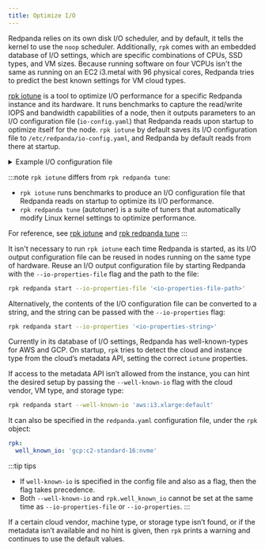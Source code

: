 ```yaml
---
title: Optimize I/O
---
```


<head>
    <meta name="title" content="Optimize I/O | Redpanda Docs"/>
    <meta name="description" content="rpk comes with an embedded database of I/O settings, which are specific combinations of CPUs, SSD types, and VM sizes. Redpanda tries to predict the best known settings for VM cloud types."/>
    <link rel="canonical" href="https://docs.redpanda.com/docs/manage/io-optimization/" />
</head>

Redpanda relies on its own disk I/O scheduler, and by default, it tells the kernel to 
use the `noop` scheduler. Additionally, `rpk` comes with an embedded database of I/O settings, which are specific combinations of CPUs, SSD types, and VM sizes. Because running software on four VCPUs isn't the same as running on an EC2 i3.metal with 96 physical cores, Redpanda tries to predict the best known settings for VM cloud types.

[rpk iotune](../../reference/rpk/rpk-iotune) is a tool to optimize I/O performance for a specific Redpanda instance and its hardware. It runs benchmarks to capture the read/write IOPS and bandwidth capabilities of a node, then it outputs parameters to an I/O configuration file (`io-config.yaml`) that Redpanda reads upon startup to optimize itself for the node. `rpk iotune` by default saves its I/O configuration file to `/etc/redpanda/io-config.yaml`, and Redpanda by default reads from there at startup.

<details>
  <summary>Example I/O configuration file</summary>

  ```
  disks:
  - mountpoint: /var/lib/redpanda/data
    read_iops: 40952
    read_bandwidth: 5638210048
    write_iops: 6685
    write_bandwidth: 1491679488
  ``` 

</details>

:::note
`rpk iotune` differs from `rpk redpanda tune`:
- `rpk iotune` runs benchmarks to produce an I/O configuration file that Redpanda reads on startup to optimize its I/O performance.
- `rpk redpanda tune` (autotuner) is a suite of tuners that automatically modify Linux kernel settings to optimize performance.

For reference, see [rpk iotune](../../reference/rpk/rpk-iotune) and [rpk redpanda tune](../../reference/rpk/rpk-redpanda/rpk-redpanda-tune)
:::

It isn't necessary to run `rpk iotune` each time Redpanda is started, as its I/O output configuration file can be reused in nodes running on the same type of hardware. Reuse an I/O output configuration file by starting Redpanda with the `--io-properties-file` flag and the path to the file:

```bash
rpk redpanda start --io-properties-file '<io-properties-file-path>'
```

Alternatively, the contents of the I/O configuration file can be converted to a string, and the string can be passed with the `--io-properties` flag: 

```bash
rpk redpanda start --io-properties '<io-properties-string>'
```

Currently in its database of I/O settings, Redpanda has well-known-types for AWS and GCP. On startup, `rpk` tries to detect the cloud and instance type from the cloud’s metadata API, setting the correct `iotune` properties. 

If access to the metadata API isn’t allowed from the instance, you can hint the desired setup by passing the `--well-known-io` flag with the cloud vendor, VM type, and storage type:

```bash
rpk redpanda start --well-known-io 'aws:i3.xlarge:default'
```

It can also be specified in the `redpanda.yaml` configuration file, under the `rpk`
object:

```yaml
rpk:
  well_known_io: 'gcp:c2-standard-16:nvme'
```

:::tip tips
- If `well-known-io` is specified in the config file and also as a flag, then the flag takes precedence.
- Both `--well-known-io` and `rpk.well_known_io` cannot be set at the same time as `--io-properties-file` or `--io-properties`. 
:::

If a certain cloud vendor, machine type, or storage type isn’t
found, or if the metadata isn’t available and no hint is given, then `rpk` prints a
warning and continues to use the default values.
